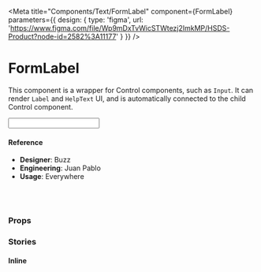 
<Meta
  title="Components/Text/FormLabel"
  component={FormLabel}
  parameters={{
      design: {
        type: 'figma',
        url: 'https://www.figma.com/file/Wp9mDxTvWicSTWtezj2ImkMP/HSDS-Product?node-id=2582%3A11177'
      }
    }}
/>

# FormLabel

This component is a wrapper for Control components, such as `Input`. It can render `Label` and `HelpText` UI, and is automatically connected to the child Control component.

<Preview>
  <Story name="default">
    <Page>
      <Page.Card>
        <FormGroup>
          <FormLabel
            label="This is the label for the Input down there"
            helpText="Ignore this message, says nothing interesting."
          >
            <Input />
          </FormLabel>
        </FormGroup>
      </Page.Card>
    </Page>
  </Story>
</Preview>

#### Reference

- **Designer**: Buzz
- **Engineering**: Juan Pablo
- **Usage**: Everywhere

<br />
<br />

### Props

<Props of={FormLabel} />

### Stories

#### Inline

<Preview>
  <Story name="Inline">
    <Page>
      <Page.Card>
        <FormGroup>
          <FormLabel label="Label for the Switch" isInline>
            <Switch />
          </FormLabel>
        </FormGroup>
      </Page.Card>
      <Page.Card>
        <FormGroup>
          <FormLabel
            label="Label for the Switch"
            helpText="Enable this feature or you might regret it later."
            isInline
          >
            <Switch />
          </FormLabel>
        </FormGroup>
      </Page.Card>
      <Page.Card>
        <FormGroup>
          <FormLabel
            label="Label for the Switch"
            helpText="Enable this feature or you might regret it later.Enable this feature or you might regret it later.Enable this feature or you might regret it later."
            isInline
          >
            <Switch />
          </FormLabel>
        </FormGroup>
      </Page.Card>
    </Page>
  </Story>
</Preview>
